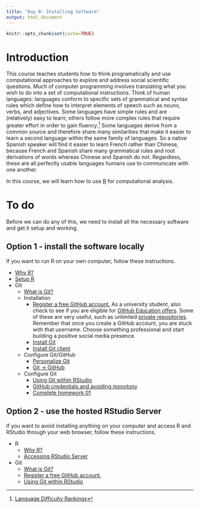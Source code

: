 ```yaml
---
title: "Day 0: Installing Software"
output: html_document
---
```


```r
knitr::opts_chunk$set(cache=TRUE)
```

# Introduction

This course teaches students how to think programatically and use computational approaches to explore and address social scientific questions. Much of computer programming involves translating what you wish to do into a set of computational instructions. Think of human languages: languages conform to specific sets of grammatical and syntax rules which define how to interpret elements of speech such as nouns, verbs, and adjectives. Some languages have simple rules and are (relatively) easy to learn; others follow more complex rules that require greater effort in order to gain fluency.^[[Language Difficulty Rankings](http://www.effectivelanguagelearning.com/language-guide/language-difficulty)] Some languages derive from a common source and therefore share many similarities that make it easier to learn a second language within the same family of languages. So a native Spanish speaker will find it easier to learn French rather than Chinese, because French and Spanish share many grammatical rules and root derivations of words whereas Chinese and Spanish do not. Regardless, these are all perfectly usable languages humans use to communicate with one another.

In this course, we will learn how to use [R](https://www.r-project.org/) for computational analysis.

# To do

Before we can do any of this, we need to install all the necessary software and get it setup and working.

## Option 1 - install the software locally

If you want to run R on your own computer, follow these instructions.

* [Why R?](setup01.html)
* [Setup R](setup03.html)
* Git
    * [What is Git?](git00.html)
    * Installation
        * [Register a free GitHub account.](https://github.com/) As a university student, also check to see if you are eligible for [GitHub Education offers](https://education.github.com/). Some of these are very useful, such as unlimited [private repositories](https://help.github.com/articles/what-plan-should-i-choose/). Remember that once you create a GitHub account, you are stuck with that username. Choose something professional and start building a positive social media presence.
        * [Install Git](git01.html)
        * [Install Git client](git02.html)
    * Configure Git/GitHub
        * [Personalize Git](git03.html)
        * [Git -> GitHub](git04.html)
    * Configure Git
        * [Using Git within RStudio](git05.html)
        * [GitHub credentials and avoiding monotony](git07.html)
        * [Complete homework 01](hw01-edit-README.html)

## Option 2 - use the hosted RStudio Server

If you want to avoid installing anything on your computer and access R and RStudio through your web browser, follow these instructions.

* R
    * [Why R?](setup01.html)
    * [Accessing RStudio Server](setup_server.html)
* Git
    * [What is Git?](git00.html)
    * [Register a free GitHub account.](https://github.com/)
    * [Using Git within RStudio](git05.html#test_drive_rstudio_and_github)
